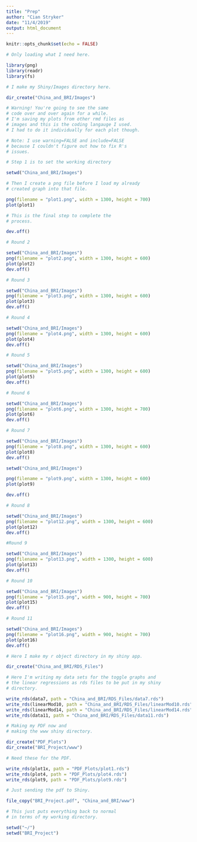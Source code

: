 ```yaml
---
title: "Prep"
author: "Cian Stryker"
date: "11/4/2019"
output: html_document
---
```


```r
knitr::opts_chunk$set(echo = FALSE)

# Only loading what I need here. 

library(png)
library(readr)
library(fs)
```

```r

# I make my Shiny/Images directory here.

dir_create("China_and_BRI/Images")
```

```r

# Warning! You're going to see the same
# code over and over again for a while. 
# I'm saving my plots from other rmd files as 
# images and this is the coding langauge I used. 
# I had to do it individually for each plot though. 

# Note: I use warning=FALSE and include=FALSE
# because I couldn't figure out how to fix R's
# issues.

# Step 1 is to set the working directory

setwd("China_and_BRI/Images")

# Then I create a png file before I load my already 
# created graph into that file.

png(filename = "plot1.png", width = 1300, height = 700)
plot(plot1)

# This is the final step to complete the 
# process. 

dev.off()
```

```r

# Round 2

setwd("China_and_BRI/Images")
png(filename = "plot2.png", width = 1300, height = 600)
plot(plot2)
dev.off()
```

```r

# Round 3

setwd("China_and_BRI/Images")
png(filename = "plot3.png", width = 1300, height = 600)
plot(plot3)
dev.off()
```

```r

# Round 4

setwd("China_and_BRI/Images")
png(filename = "plot4.png", width = 1300, height = 600)
plot(plot4)
dev.off()
```

```r

# Round 5

setwd("China_and_BRI/Images")
png(filename = "plot5.png", width = 1300, height = 600)
plot(plot5)
dev.off()

```

```r

# Round 6

setwd("China_and_BRI/Images")
png(filename = "plot6.png", width = 1300, height = 700)
plot(plot6)
dev.off()
```

```r

# Round 7

setwd("China_and_BRI/Images")
png(filename = "plot8.png", width = 1300, height = 600)
plot(plot8)
dev.off()
```

```r


setwd("China_and_BRI/Images")

png(filename = "plot9.png", width = 1300, height = 600)
plot(plot9)

dev.off()
```

```r

# Round 8

setwd("China_and_BRI/Images")
png(filename = "plot12.png", width = 1300, height = 600)
plot(plot12)
dev.off()
```

```r

#Round 9

setwd("China_and_BRI/Images")
png(filename = "plot13.png", width = 1300, height = 600)
plot(plot13)
dev.off()
```

```r

# Round 10

setwd("China_and_BRI/Images")
png(filename = "plot15.png", width = 900, height = 700)
plot(plot15)
dev.off()
```

```r

# Round 11

setwd("China_and_BRI/Images")
png(filename = "plot16.png", width = 900, height = 700)
plot(plot16)
dev.off()
```


```r

# Here I make my r object directory in my shiny app.

dir_create("China_and_BRI/RDS_Files")

# Here I'm writing my data sets for the toggle graphs and
# the linear regressions as rds files to be put in my shiny
# directory.

write_rds(data7, path = "China_and_BRI/RDS_Files/data7.rds")
write_rds(linearMod10, path = "China_and_BRI/RDS_Files/linearMod10.rds")
write_rds(linearMod14, path = "China_and_BRI/RDS_Files/linearMod14.rds")
write_rds(data11, path = "China_and_BRI/RDS_Files/data11.rds")


```

```r

# Making my PDF now and
# making the www shiny directory.

dir_create("PDF_Plots")
dir_create("BRI_Project/www")

# Need these for the PDF.

write_rds(plot1x, path = "PDF_Plots/plot1.rds")
write_rds(plot4, path = "PDF_Plots/plot4.rds")
write_rds(plot9, path = "PDF_Plots/plot9.rds")

# Just sending the pdf to Shiny.

file_copy("BRI_Project.pdf", "China_and_BRI/www")
```


```r

# This just puts everything back to normal
# in terms of my working directory.

setwd("~/")
setwd("BRI_Project")
```

